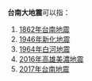 '''台南大地震'''可以指：
# [[1862年台南地震|1862年台南地震]]
# [[1946年新化地震|1946年新化地震]]
# [[1964年白河地震|1964年白河地震]]
# [[2016年高雄美濃地震|2016年高雄美濃地震]]
# [[2017年台南地震|2017年台南地震]]
{{Disambiguation|cat=五字事件消歧义}}